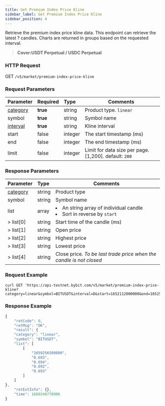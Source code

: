 ```yaml
---
title: Get Premium Index Price Kline
sidebar_label: Get Premium Index Price Kline
sidebar_position: 4
---
```


Retrieve the premium index price kline data. This endpoint can retrieve the latest ? candles. Charts are returned in groups based on the requested interval.
> **Cover:USDT Perpetual / USDC Perpetual**

### HTTP Request
GET `/v5/market/premium-index-price-kline`

### Request Parameters
| Parameter | Required | Type | Comments|
|:----- |:-------|:-----|------|
|[category](../enum#category) |<b>true</b> |string |Product type. `linear`|
|symbol |<b>true</b> |string |Symbol name|
|[interval](../enum#interval) |<b>true</b> |string |Kline interval |
|start |false |integer |The start timestamp (ms)|
|end |false |integer |The end timestamp (ms)|
|limit |false |integer |Limit for data size per page. [1,200]. default: `200`|

### Response Parameters
| Parameter | Type | Comments|
|:----- |:-----|----- |
|[category](../enum#category) |string |Product type |
|symbol |string |Symbol name |
|list |array |<li>An string array of individual candle</li><li>Sort in reverse by `start`</li>|
|> list[0] |string |Start time of the candle (ms) |
|> list[1] |string |Open price |
|> list[2] |string |Highest price |
|> list[3] |string |Lowest price |
|> list[4] |string |Close price. _To be last trade price when the candle is not closed_|

### Request Example

<Tabs>
<TabItem value="console" label="Console">

```http
curl GET 'https://api-testnet.bybit.com/v5/market/premium-index-price-kline?category=linear&symbol=BITUSDT&interval=D&start=1652112000000&end=1652544000000'
```

</TabItem>
</Tabs>

### Response Example

<Tabs>
<TabItem value="js linear" label="linear">

```javascript
{
    "retCode": 0,
    "retMsg": "OK",
    "result": {
    "category": "linear",
    "symbol": "BITUSDT",
    "list": [
        [
            "1659256500000",
            "0.693",
            "0.694",
            "0.692",
            "0.693"
        ]
    ]
},
    "retExtInfo": {},
    "time": 1669346770906
}
```
</TabItem>
</Tabs>